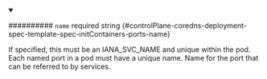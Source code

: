 
<details className="config-field" data-expandable="false" open>
<summary>

########## `name` <span className="config-field-required" data-required="false">required</span> <span className="config-field-type">string</span> <span className="config-field-default"></span> <span className="config-field-enum"></span> {#controlPlane-coredns-deployment-spec-template-spec-initContainers-ports-name}

If specified, this must be an IANA_SVC_NAME and unique within the pod. Each
named port in a pod must have a unique name. Name for the port that can be
referred to by services.

</summary>



</details>
